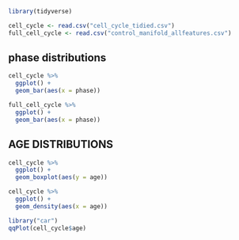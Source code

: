 
```r
library(tidyverse)
```

```r
cell_cycle <- read.csv("cell_cycle_tidied.csv")
full_cell_cycle <- read.csv("control_manifold_allfeatures.csv")
```


## phase distributions

```r
cell_cycle %>%
  ggplot() +
  geom_bar(aes(x = phase))

full_cell_cycle %>%
  ggplot() +
  geom_bar(aes(x = phase))
```


## AGE DISTRIBUTIONS

```r
cell_cycle %>%
  ggplot() +
  geom_boxplot(aes(y = age))

cell_cycle %>%
  ggplot() +
  geom_density(aes(x = age))
```
```r
library("car")
qqPlot(cell_cycle$age)
```
